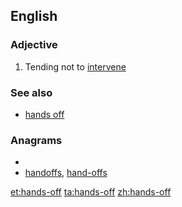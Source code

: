 ==English==

===Adjective===
{{en-adj|pos=[[hand]]s-[[off]]}}

# Tending not to [[intervene]]

===See also===
*[[hands off]]

===Anagrams===
* {{alphagram|adffhnos}}
* [[handoffs#English|handoffs]], [[hand-offs#English|hand-offs]]

[[et:hands-off]]
[[ta:hands-off]]
[[zh:hands-off]]